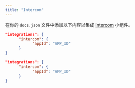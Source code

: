 ```yaml
---
title: "Intercom"
---
```


在你的 `docs.json` 文件中添加以下内容以集成 [Intercom](https://www.intercom.com) 小组件。

<CodeGroup>

```json Integration options in docs.json
"integrations": {
      "intercom": {
            "appId": "APP_ID"
      }
}
```

```json Example
"integrations": {
      "intercom": {
            "appId": "APP_ID"
      }
}
```

</CodeGroup>